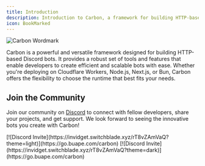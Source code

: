 ```yaml
---
title: Introduction
description: Introduction to Carbon, a framework for building HTTP-based Discord bots, including community resources and support.
icon: BookMarked
---
```


![Carbon Wordmark](https://cdn.buape.com/CarbonWordmarkTransparent.png)

Carbon is a powerful and versatile framework designed for building HTTP-based Discord bots. It provides a robust set of tools and features that enable developers to create efficient and scalable bots with ease. Whether you're deploying on Cloudflare Workers, Node.js, Next.js, or Bun, Carbon offers the flexibility to choose the runtime that best fits your needs.

## Join the Community

Join our community on [Discord](https://go.buape.com/carbon) to connect with fellow developers, share your projects, and get support. We look forward to seeing the innovative bots you create with Carbon!

<span className="dark:hidden">
[![Discord Invite](https://invidget.switchblade.xyz/rT8vZAmVaQ?theme=light)](https://go.buape.com/carbon)
</span>
<span className="hidden dark:block">
[![Discord Invite](https://invidget.switchblade.xyz/rT8vZAmVaQ?theme=dark)](https://go.buape.com/carbon)
</span>

